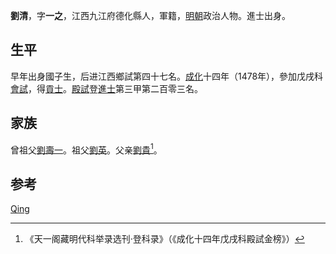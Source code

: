 {{Otheruses|other=名为刘清的其他人物|刘清}}

'''劉清'''，字'''一之'''，江西九江府德化縣人，軍籍，[[明朝|明朝]]政治人物。進士出身。

== 生平 ==
早年出身國子生，后进江西鄉試第四十七名。[[成化|成化]]十四年（1478年），參加戊戌科[[會試|會試]]，得[[貢士|貢士]]。[[殿試|殿試]]登[[進士|進士]]第三甲第二百零三名。

== 家族 ==
曾祖父[[劉壽一|劉壽一]]。祖父[[劉英|劉英]]。父亲[[劉貴|劉貴]]<ref>《天一阁藏明代科举录选刊·登科录》（《成化十四年戊戌科殿試金榜》）</ref>。

== 参考 ==
{{reflist}}

{{明朝人物小作品}}
{{成化十四年戊戌科殿試金榜}}

{{Authority control}}
{{DEFAULTSORT:Liu刘}}
[[Category:刘姓|Qing]]